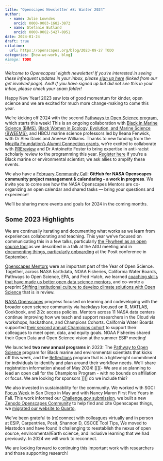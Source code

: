```yaml
---
title: "Openscapes Newsletter #8: Winter 2024"
author:
  - name: Julie Lowndes
    orcid: 0000-0003-1682-3872
  - name: Stefanie Butland
    orcid: 0000-0002-5427-8951  
date: 2024-01-24
draft: true
citation: 
  url: https://openscapes.org/blog/2023-09-27 TODO
categories: [how-we-work, blog]
#image: TODO
---
```


*Welcome to Openscapes’ eighth newsletter! If you’re interested in seeing these infrequent updates in your inbox, please [sign up here](https://docs.google.com/forms/d/e/1FAIpQLSdgVXRp3V-w94GPWkR31RUfyBl37EphdQSlCOcnyeNlf8OLWw/viewform) (linked from our get involved page). And! If you have signed up but did not see this in your inbox, please check your spam folder!*

Happy New Year! 2023 saw lots of good momentum for kinder, open science and we are excited for much more change-making to come this year. 

We're kicking off 2024 with the second [Pathways to Open Science program](https://openscapes.github.io/pathways-to-open-science/), which starts this week! This is an ongoing collaboration with [Black in Marine Science (BIMS)](https://www.blackinmarinescience.org/), [Black Women in Ecology, Evolution, and Marine Science (BWEEMS)](https://www.bweems.org/), and HBCU marine science professors led by Ileana Fenwick, with Dr Alex Davis and Aneese Williams. Thanks to new funding from the [Mozilla Foundation's Alumni Connection grants](https://foundation.mozilla.org/en/blog/mozilla-announces-first-ever-alumni-connection-grant-finalists/), we're excited to collaborate with [PREreview](https://prereview.org/) and Dr Antoinette Foster to bring expertise in anti-racist scholarly review to the programming this year. [Register here]() if you're a Black marine or environmental scientist; we ask allies to amplify these events. 

We also have a [February Community Call](TODO LINK): **GitHub for NASA Openscapes community project management & calendaring - a work in progress**. We invite you to come see how the NASA Openscapes Mentors are co-organizing an open calendar and shared tasks — bring your questions and experience!

We'll be sharing more events and goals for 2024 in the coming months.


## Some 2023 Highlights

We are continually iterating and documenting what works as we learn from experiences collaborating and teaching. This year we've focused on communicating this in a few talks, particularly [the Flywheel as an open source tool](https://openscapes.org/blog/2024-01-18-agu-talk-2023/) as we described in a talk at the AGU meeting and in [documenting things, particularly onboarding](https://openscapes.org/blog/2023-09-27-documenting-things-posit-conf/) at the Posit conference in September.

[Openscapes Mentors](https://openscapes.org/team) were an important part of the Year of Open Science. Together, across NASA Earthdata, NOAA Fisheries, California Water Boards, Pathways to Open Science, EPA, and Fred Hutch, we learned [coaching skills that have made us better open data science mentors](https://openscapes.org/blog/2023-05-17-mentor-coach/), and co-wrote a preprint [ Shifting institutional culture to develop climate solutions with Open Science](https://eartharxiv.org/repository/view/5948/) that is in review.

[NASA Openscapes](https://nasa-openscapes.github.io) progress focused on learning and codeveloping with the broader open science community via hackdays focused on R, MATLAB, Cookbook, and 2i2c access policies. Mentors across 11 NASA data centers continue improving how we teach and support researchers in the Cloud via workshops, hackathons, and Champions Cohorts. California Water Boards supported [their second annual Champions cohort](https://openscapes.org/blog/2023-12-13-waterboards/) to support their colleagues to meet open, data, and equity goals. NOAA Fisheries shared their Open Data and Open Science vision at the summer ESIP meeting! 

We launched **two new annual programs** in 2023: The [Pathway to Open Science](https://openscapes.org/blog/2023-04-26-pathways-report/) program for Black marine and environmental scientists that kicks off this week, and the [Reflections](https://openscapes.org/blog/2023-09-06-reflections-2023/) program that is a lightweight commitment for individuals to identify and plan around their workflow needs. We'll share registration information ahead of May 2024!
[[[[- We are also planning to lead an open call for the Champions Program - with no bounds on affiliation or focus. We are looking for sponsors ]]]] do we include this?
  
We also invested in sustainability for the community. We worked with SGCI [Focus Week]() in San Diego in May and with Nancy Maron First Five Years in Fall. This work informed our [Challenge.gov submission](LINK TO GOOGLE DOC).  we built a new [Zenodo Openscapes Community](https://openscapes.org/blog/2023-05-31-zenodo-community/) to help find and cite Openscapes things, we [migrated our website to Quarto](TODO LINK TO BLOG), 

We've been grateful to (re)connect with colleagues virtually and in person at ESIP, Carpentries, Posit, Shannon D, CSCCE Tool Tips, We moved to Mastodon and have found it challenging to reestablish the nexus of open source, environmental/Earth science, and inclusive learning that we had previously. In 2024 we will work to reconnect.

We are looking forward to continuing this important work with researchers and those supporting research! 


